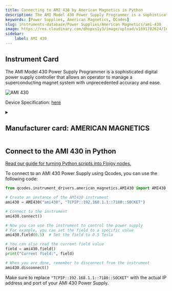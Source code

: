 ```yaml
---
title: Connecting to AMI 430 by American Magnetics in Python
description: The AMI Model 430 Power Supply Programmer is a sophisticated digital power supply controller that allows an operator to manage a superconducting magnet system with unprecedented accuracy and ease.
keywords: [Power Supplies, American Magnetics, QCodes] 
slug: instruments-database/Power Supplies/American Magnetics/ami-430 
image: https://res.cloudinary.com/dhopxs1y3/image/upload/v1691782624/Instruments/Power%20Supplies/AMI-430/AMI-430.jpg
sidebar:
    label: AMI 430 
---
```



## Instrument Card

The AMI Model 430 Power Supply Programmer is a sophisticated digital power supply controller that allows an operator to manage a superconducting magnet system with unprecedented accuracy and ease.

![AMI 430](https://res.cloudinary.com/dhopxs1y3/image/upload/v1691782624/Instruments/Power%20Supplies/AMI-430/AMI-430.jpg)

Device Specification: [here](https://www.americanmagnetics.com/brochures/model430.pdf)

<details style={{ marginTop: "15px"}}>
<summary><h2 style={{display:'inline'}}>Manufacturer card: AMERICAN MAGNETICS</h2></summary>

![AMERICAN MAGNETICS](https://res.cloudinary.com/dhopxs1y3/image/upload/v1692806152/Instruments/Vendor%20Logos/American_Magnetic.png)

American Magnetics - Excellence in Magnetics and Cryogenics, since 1968

- Headquarters: US
- Yearly Revenue (millions, USD): 13
- Vendor Website: [here](https://www.americanmagnetics.com/index.php)

</details>


<FeaturedInstrumentVideo category="POWER_SUPPLIES" />

## Connect to the AMI 430 in Python

[Read our guide for turning Python scripts into Flojoy nodes.](https://docs.flojoy.ai/contribution/blocks/custom-flojoy-block/)



<Tabs>
<TabItem value="Flojoy" label="Flojoy" className="flojoy-instrument-tabs">

<SectionsCard category="POWER_SUPPLIES" manufacturer="American Magnetics"></SectionsCard>

</TabItem>
<TabItem value="QCodes" label="QCodes">

To connect to an AMI 430 Power Supply using Qcodes, you can use the following code:

```python
from qcodes.instrument_drivers.american_magnetics.AMI430 import AMI430

# Create an instance of the AMI430 instrument
ami430 = AMI430("ami430", "TCPIP::192.168.1.1::7180::SOCKET")

# Connect to the instrument
ami430.connect()

# Now you can use the instrument to control the power supply
# For example, you can set the field to a specific value
ami430.field(0.5)  # Set the field to 0.5 Tesla

# You can also read the current field value
field = ami430.field()
print("Current field:", field)

# When you are done, remember to disconnect from the instrument
ami430.disconnect()
```

Make sure to replace `"TCPIP::192.168.1.1::7180::SOCKET"` with the actual IP address and port of your AMI 430 Power Supply.

</TabItem>
</Tabs>